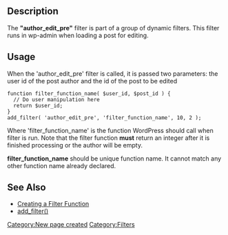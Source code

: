 ==Description==
The <b>"author_edit_pre"</b> filter is part of a group of dynamic filters. This filter runs in wp-admin when loading a post for editing. 

==Usage==

When the 'author_edit_pre' filter is called, it is passed two parameters: the user id of the post author and the id of the post to be edited

<pre>
function filter_function_name( $user_id, $post_id ) {
  // Do user manipulation here
  return $user_id;
}
add_filter( 'author_edit_pre', 'filter_function_name', 10, 2 );
</pre>

Where 'filter_function_name' is the function WordPress should call when filter is run. Note that the filter function <b>must</b> return an integer after it is finished processing or the author will be empty.

'''filter_function_name''' should be unique function name. It cannot match any other function name already declared.

==See Also==
* [[Plugin_API#Create_a_Filter_Function|Creating a Filter Function]]
* [[Function_Reference/add_filter|add_filter()]]

[[Category:New page created]]
[[Category:Filters]]